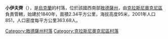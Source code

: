 {{coord|47|29|3|N|29|25|15|E|scale:30000|display=title}}

'''小伊夫齊'''（{{lang-uk|Малаївці}}），是[[烏克蘭|烏克蘭]]的村落，位於該國西南部[[敖德薩州|敖德薩州]]，由[[克拉斯尼奧克尼區|克拉斯尼奧克尼區]]負責管轄，始建於1840年，面積2.34平方公里，海拔高度95米，2001年人口851，人口密度每平方公里363.68人。

{{DEFAULTSORT:Малаївці}}
[[Category:敖德薩州村落|Category:敖德薩州村落]]
[[Category:克拉斯尼奧克尼區村落|Category:克拉斯尼奧克尼區村落]]


{{Odessa-geo-stub}}